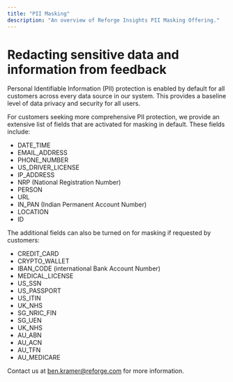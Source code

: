 ```yaml
---
title: "PII Masking"
description: "An overview of Reforge Insights PII Masking Offering."
---
```


# Redacting sensitive data and information from feedback

Personal Identifiable Information (PII) protection is enabled by default for all customers across every data source in our system. This provides a baseline level of data privacy and security for all users.

For customers seeking more comprehensive PII protection, we provide an extensive list of fields that are activated for masking in default. These fields include:

- DATE_TIME
- EMAIL_ADDRESS
- PHONE_NUMBER
- US_DRIVER_LICENSE
- IP_ADDRESS
- NRP (National Registration Number)
- PERSON
- URL
- IN_PAN (Indian Permanent Account Number)
- LOCATION
- ID

The additional fields can also be turned on for masking if requested by customers:

- CREDIT_CARD
- CRYPTO_WALLET
- IBAN_CODE (international Bank Account Number)
- MEDICAL_LICENSE
- US_SSN
- US_PASSPORT
- US_ITIN
- UK_NHS
- SG_NRIC_FIN
- SG_UEN
- UK_NHS
- AU_ABN
- AU_ACN
- AU_TFN
- AU_MEDICARE

Contact us at ben.kramer@reforge.com for more information.

